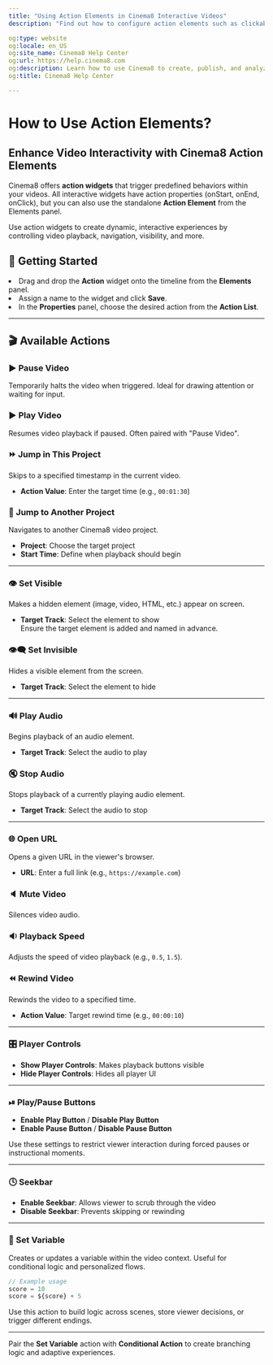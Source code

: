 ```yaml
---
title: "Using Action Elements in Cinema8 Interactive Videos"
description: "Find out how to configure action elements such as clickable areas or timers to trigger events or logic in interactive videos. Visit Cinema8."

og:type: website
og:locale: en_US
og:site_name: Cinema8 Help Center
og:url: https://help.cinema8.com
og:description: Learn how to use Cinema8 to create, publish, and analyze interactive videos.
og:title: Cinema8 Help Center

---
```



# How to Use Action Elements?

## Enhance Video Interactivity with Cinema8 Action Elements

Cinema8 offers **action widgets** that trigger predefined behaviors within your videos. All interactive widgets have action properties (onStart, onEnd, onClick), but you can also use the standalone **Action Element** from the Elements panel.

<Callout type="info">
Use action widgets to create dynamic, interactive experiences by controlling video playback, navigation, visibility, and more.
</Callout>

## 📌 Getting Started

<Steps>
  <li>Drag and drop the <strong>Action</strong> widget onto the timeline from the <strong>Elements</strong> panel.</li>
  <li>Assign a name to the widget and click <strong>Save</strong>.</li>
  <li>In the <strong>Properties</strong> panel, choose the desired action from the <strong>Action List</strong>.</li>
</Steps>

---

## 🎬 Available Actions

### ▶ Pause Video
Temporarily halts the video when triggered. Ideal for drawing attention or waiting for input.

### ▶ Play Video
Resumes video playback if paused. Often paired with "Pause Video".

### ⏩ Jump in This Project
Skips to a specified timestamp in the current video.

- **Action Value**: Enter the target time (e.g., `00:01:30`)

### 🔁 Jump to Another Project
Navigates to another Cinema8 video project.

- **Project**: Choose the target project  
- **Start Time**: Define when playback should begin

---

### 👁 Set Visible
Makes a hidden element (image, video, HTML, etc.) appear on screen.

- **Target Track**: Select the element to show  
<Callout type="warning">Ensure the target element is added and named in advance.</Callout>

### 👁‍🗨 Set Invisible
Hides a visible element from the screen.

- **Target Track**: Select the element to hide

---

### 🔊 Play Audio
Begins playback of an audio element.

- **Target Track**: Select the audio to play

### 🔇 Stop Audio
Stops playback of a currently playing audio element.

- **Target Track**: Select the audio to stop

---

### 🌐 Open URL
Opens a given URL in the viewer's browser.

- **URL**: Enter a full link (e.g., `https://example.com`)

### 🔈 Mute Video
Silences video audio.

### 🔉 Playback Speed
Adjusts the speed of video playback (e.g., `0.5`, `1.5`).

### ⏪ Rewind Video
Rewinds the video to a specified time.

- **Action Value**: Target rewind time (e.g., `00:00:10`)

---

### 🎛 Player Controls

- **Show Player Controls**: Makes playback buttons visible  
- **Hide Player Controls**: Hides all player UI

---

### ⏯ Play/Pause Buttons

- **Enable Play Button** / **Disable Play Button**  
- **Enable Pause Button** / **Disable Pause Button**

<Callout type="warning">
Use these settings to restrict viewer interaction during forced pauses or instructional moments.
</Callout>

---

### 🕓 Seekbar

- **Enable Seekbar**: Allows viewer to scrub through the video  
- **Disable Seekbar**: Prevents skipping or rewinding

---

### 🧠 Set Variable
Creates or updates a variable within the video context. Useful for conditional logic and personalized flows.

```js
// Example usage
score = 10
score = ${score} + 5
```

Use this action to build logic across scenes, store viewer decisions, or trigger different endings.

---

<Callout type="tip">
Pair the <strong>Set Variable</strong> action with <strong>Conditional Action</strong> to create branching logic and adaptive experiences.
</Callout>
